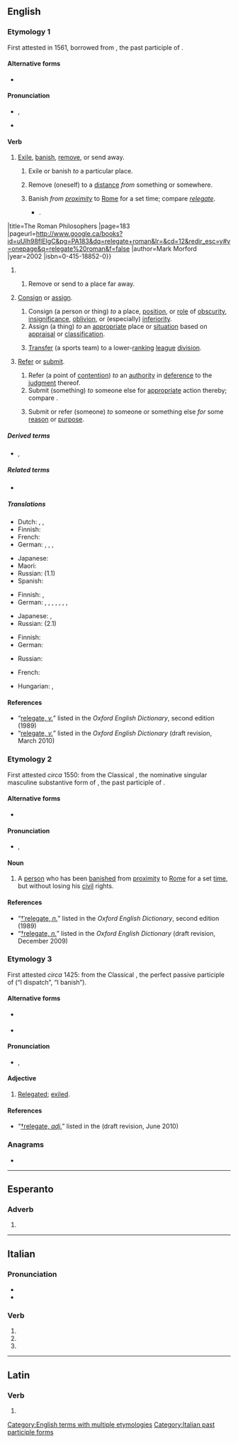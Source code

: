 ==English==
{{was wotd|2012|January|6}}

===Etymology 1===
First attested in 1561, borrowed from {{bor|en|la|relēgātus}}, the past participle of {{m|la|relēgō|t=to dispatch, banish}}.

====Alternative forms====
* {{l|en|religate}} {{defdate|17th century}}

====Pronunciation====
* {{a|RP}} {{enPR|rĕʹlĭgāt}}, {{IPA|en|/ˈɹɛlɪɡeɪt/}}
* {{audio|en|en-au-relegate.ogg|Audio (AU)}}

====Verb====
{{en-verb|relegat}}

# [[exile|Exile]], [[banish]], [[remove]], or send away.
## {{lb|en|transitive|done to a person}} Exile or banish ''to'' a particular place.
## {{lb|en|reflexive|obsolete|rare}} Remove (oneself) to a [[distance]] ''from'' something or somewhere.
## {{lb|en|transitive|historical|Ancient Rome|done to a person}} Banish ''from [[proximity]]'' to [[Rome]] for a set time; compare ''[[relegate#Etymology 2|relegate]]''.
##* {{quote-book|en|passage=Eventually his freedom of speech drove Vespasian to '''relegate''' him a second time, and shortly after he was executed {{...}}.
|title=The Roman Philosophers
|page=183
|pageurl=http://www.google.ca/books?id=uUIh98flEIgC&pg=PA183&dq=relegate+roman&lr=&cd=12&redir_esc=y#v=onepage&q=relegate%20roman&f=false
|author=Mark Morford
|year=2002
|isbn=0-415-18852-0}}
## {{lb|en|transitive|figuratively}} Remove or send to a place far away.
# {{lb|en|transitive|in extended use}} [[consign|Consign]] or [[assign]].
## Consign (a person or thing) ''to'' a place, [[position]], or [[role]] of [[obscurity]], [[insignificance]], [[oblivion]], or (especially) [[inferiority]].
## Assign (a thing) ''to'' an [[appropriate]] place or [[situation]] based on [[appraisal]] or [[classification]].
## {{lb|en|sports|chiefly|soccer}} [[transfer|Transfer]] (a sports team) to a lower-[[rank]]ing [[league]] [[division]].
# {{lb|en|transitive}} [[refer|Refer]] or [[submit]].
## Refer (a point of [[contention]]) ''to'' an [[authority]] in [[deference]] to the [[judgment]] thereof.
## Submit (something) ''to'' someone else for [[appropriate]] action thereby; compare {{m|en|delegate}}.
## {{lb|en|now|_|rare}} Submit or refer (someone) ''to'' someone or something else ''for'' some [[reason]] or [[purpose]].

=====Derived terms=====
* {{l|en|relegated}}, {{l|en|relegating}}

=====Related terms=====
* {{l|en|relegation}}

=====Translations=====
{{trans-top|to exile}}
* Dutch: {{t+|nl|bannen}}, {{t+|nl|verbannen}}, {{t|nl|relegeren}}
* Finnish: {{t+|fi|karkottaa}}
* French: {{t+|fr|reléguer}}
* German: {{t+|de|verbannen}}, {{t+|de|fortschicken}}, {{t+|de|absetzen}}, {{t+|de|relegieren}}
{{trans-mid}}
* Japanese: {{t+|ja|追い払う|tr=oiharau}}
* Maori: {{t|mi|tū(w)hiti}}
* Russian: {{t+check|ru|ссылать}} (1.1)<!-- "(1.1)" - что это? -->
* Spanish: {{t+|es|relegar}}
{{trans-bottom}}

{{trans-top|to consign}}
* Finnish: {{t+|fi|alentaa}}, {{t+|fi|sijoittaa}}
* German: {{t|de|zurückstufen}}, {{t+|de|herabsetzen}}, {{t+|de|degradieren}}, {{t|de|zurückversetzen}}, {{t+|de|herabstufen}}, {{t|de|absteigen lassen}}, {{t+|de|einstufen}}, {{t+|de|zuweisen}}
{{trans-mid}}
* Japanese: {{t|ja|格下げ|alt=格下げする|tr=kakusage suru}}, {{t+|ja|降格|alt=降格させる|tr=kōkaku saseru}}
* Russian: {{t+check|ru|низводить}} (2.1)
{{trans-bottom}}

{{trans-top|to refer}}
* Finnish: {{t+|fi|siirtää}}
* German: {{t+|de|zuweisen}}
{{trans-mid}}
* Russian: {{t+|ru|отсылать|impf}}
{{trans-bottom}}

{{checktrans-top}}
* French: {{t+check|fr|reléguer}}
{{trans-mid}}
* Hungarian: {{t+check|hu|száműz}}, {{t+check|hu|leminősít}}
{{trans-bottom}}

====References====
* “[http://ed2.oed.com/cgi/display/00201959 relegate, ''v.'']” listed in the ''Oxford English Dictionary'', second edition (1989)
* “[http://dictionary.oed.com/cgi/entry/50201955 relegate, ''v.'']” listed in the ''Oxford English Dictionary'' (draft revision, March 2010)

===Etymology 2===
First attested ''circa'' 1550: from the Classical {{etyl|la|en}} {{m|la|relēgātus||banished person, exile}}, the nominative singular masculine substantive form of {{m|la|relēgātus}}, the past participle of {{m|la|relēgō|t=to dispatch, banish}}.

====Alternative forms====
* {{l|en|relagate}} {{defdate|16th century}}

====Pronunciation====
* {{a|RP}} {{enPR|rĕʹlĭgət}}, {{IPA|en|/ˈɹɛlɪɡət/}}

====Noun====
{{en-noun}}

# {{lb|en|history|obsolete}} A [[person]] who has been [[banish]]ed from [[proximity]] to [[Rome]] for a set [[time]], but without losing his [[civil]] rights.

====References====
* “[http://ed2.oed.com/cgi/display/00201958 †ˈrelegate, ''n.'']” listed in the ''Oxford English Dictionary'', second edition (1989)
* “[http://dictionary.oed.com/cgi/entry/50201954 †relegate, ''n.'']” listed in the ''Oxford English Dictionary'' (draft revision, December 2009)

===Etymology 3===
First attested ''circa'' 1425: from the Classical {{etyl|la|en}} {{m|la|relēgātus}}, the perfect passive participle of {{m|la|relēgō}} (“I dispatch”, “I banish”).

====Alternative forms====
* {{l|enm|relegat}} {{defdate|15th century}}
* {{l|sco|religait}} {{qualifier|Scots, ''{{defdate|16th century}}''}}

====Pronunciation====
* {{a|RP}} {{enPR|rĕʹlĭgət}}, {{IPA|en|/ˈɹɛlɪɡət/}}

====Adjective====
{{en-adj|-}}

# {{lb|en|archaic}} [[relegated|Relegated]]; [[exile|exiled]].

====References====
* “[http://dictionary.oed.com/cgi/entry/50300176 †relegate, ''adj.'']” listed in the ''{{w|Oxford English Dictionary}}'' (draft revision, June 2010)

===Anagrams===
* {{anagrams|en|a=aeeeglrt|regelate}}

[[Category:English terms with multiple etymologies]]
{{topics|en|Roman Empire}}

----

==Esperanto==

===Adverb===
{{eo-part}}

# {{eo-form of|releg|ate}}

----

==Italian==

===Pronunciation===
* {{IPA|it|/re.leˈɡa.te/}}
* {{hyphenation|it|re|le|gà|te}}

===Verb===
{{head|it|verb form}}

# {{inflection of|it|relegare||2|p|pres|indc}}
# {{inflection of|it|relegare||2|p|impr}}
# {{feminine plural of|it|relegato}}

[[Category:Italian past participle forms]]

----

==Latin==

===Verb===
{{la-verb-form|relēgāte}}

# {{inflection of|la|relēgō||2|p|pres|actv|impr}}